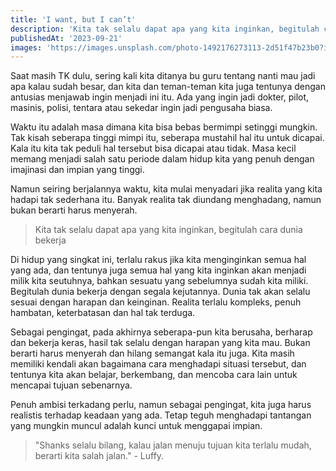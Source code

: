```yaml
---
title: 'I want, but I can’t'
description: 'Kita tak selalu dapat apa yang kita inginkan, begitulah cara dunia bekerja'
publishedAt: '2023-09-21'
images: 'https://images.unsplash.com/photo-1492176273113-2d51f47b23b0?ixlib=rb-4.0.3&ixid=M3wxMjA3fDB8MHxzZWFyY2h8Mnx8aG9wZXxlbnwwfHwwfHx8MA%3D%3D&auto=format&fit=crop&w=400&q=60'
---
```


Saat masih TK dulu, sering kali kita ditanya bu guru tentang nanti mau jadi apa kalau sudah besar, dan kita dan teman-teman kita juga tentunya dengan antusias menjawab ingin menjadi ini itu. Ada yang ingin jadi dokter, pilot, masinis, polisi, tentara atau sekedar ingin jadi pengusaha biasa.

Waktu itu adalah masa dimana kita bisa bebas bermimpi setinggi mungkin. Tak kisah seberapa tinggi mimpi itu, seberapa mustahil hal itu untuk dicapai. Kala itu kita tak peduli hal tersebut bisa dicapai atau tidak. Masa kecil memang menjadi salah satu periode dalam hidup kita yang penuh dengan imajinasi dan impian yang tinggi.

Namun seiring berjalannya waktu, kita mulai menyadari jika realita yang kita hadapi tak sederhana itu. Banyak realita tak diundang menghadang, namun bukan berarti harus menyerah.

> Kita tak selalu dapat apa yang kita inginkan, begitulah cara dunia bekerja

Di hidup yang singkat ini, terlalu rakus jika kita menginginkan semua hal yang ada, dan tentunya juga semua hal yang kita inginkan akan menjadi milik kita seutuhnya, bahkan sesuatu yang sebelumnya sudah kita miliki. Begitulah dunia bekerja dengan segala kejutannya. Dunia tak akan selalu sesuai dengan harapan dan keinginan. Realita terlalu kompleks, penuh hambatan, keterbatasan dan hal tak terduga.

Sebagai pengingat, pada akhirnya seberapa-pun kita berusaha, berharap dan bekerja keras, hasil tak selalu dengan harapan yang kita mau. Bukan berarti harus menyerah dan hilang semangat kala itu juga. Kita masih memiliki kendali akan bagaimana cara menghadapi situasi tersebut, dan tentunya kita akan belajar, berkembang, dan mencoba cara lain untuk mencapai tujuan sebenarnya.

Penuh ambisi terkadang perlu, namun sebagai pengingat, kita juga harus realistis terhadap keadaan yang ada. Tetap teguh menghadapi tantangan yang mungkin muncul adalah kunci untuk menggapai impian.

> "Shanks selalu bilang, kalau jalan menuju tujuan kita terlalu mudah, berarti kita salah jalan." - Luffy.
